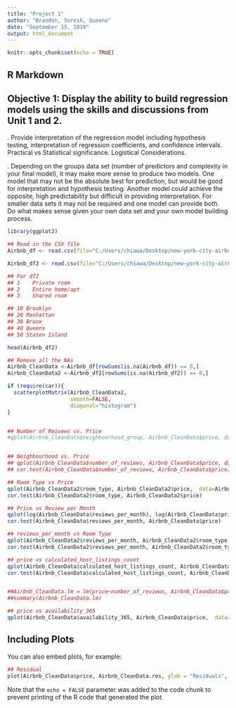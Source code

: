 ```yaml
---
title: "Project 1"
author: "Brandon, Suresh, Queena"
date: "September 15, 2019"
output: html_document
---
```


```r
knitr::opts_chunk$set(echo = TRUE)
```

## R Markdown 
## Objective 1: Display the ability to build regression models using the skills and discussions from Unit 1 and 2.   
.	Provide interpretation of the regression model including hypothesis testing, interpretation of regression coefficients, and confidence intervals.  Practical vs Statistical significance.
Logistical Considerations.

.	Depending on the groups data set (number of predictors and complexity in your final model), it may make more sense to produce two models.  One model that may not be the absolute best for prediction, but would be good for interpretation and hypothesis testing.  Another model could achieve the opposite, high predictability but difficult in providing interpretation.  For smaller data sets it may not be required and one model can provide both.  Do what makes sense given your own data set and your own model building process.  

```r
library(ggplot2)

## Read in the CSV file
Airbnb_df <- read.csv(file="C:/Users/chiawa/Desktop/new-york-city-airbnb-open-data/AB_NYC_2019.csv", header=TRUE, sep=",")

Airbnb_df2 <- read.csv(file="C:/Users/chiawa/Desktop/new-york-city-airbnb-open-data/Price_RoomType_NeighbourGroup.csv", header=TRUE, sep=",")

## For df2
## 1	Private room
## 2	Entire home/apt
## 3	Shared room

## 10 Brooklyn
## 20 Manhattan
## 30 Bronx
## 40 Queens
## 50 Staten Island

head(Airbnb_df2)

## Remove all the NAs
Airbnb_CleanData <-Airbnb_df[rowSums(is.na(Airbnb_df)) == 0,]
Airbnb_CleanData2 <-Airbnb_df2[rowSums(is.na(Airbnb_df2)) == 0,]

if (require(car)){
  scatterplotMatrix(Airbnb_CleanData2,
                    smooth=FALSE, 
                    diagonal="histogram")
}


## Number of Reivews vs. Price
#qplot(Airbnb_CleanData$neighbourhood_group, Airbnb_CleanData$price, data=Airbnb_CleanData)


## Neighbourhood vs. Price
## qplot(Airbnb_CleanData$number_of_reviews, Airbnb_CleanData$price, data=Airbnb_CleanData)
## cor.test(Airbnb_CleanData$number_of_reviews, Airbnb_CleanData$price)

## Room Type vs Price
qplot(Airbnb_CleanData2$room_type, Airbnb_CleanData2$price,  data=Airbnb_CleanData2)
cor.test(Airbnb_CleanData2$room_type, Airbnb_CleanData2$price)

## Price vs Review per Month
qplot(log(Airbnb_CleanData$reviews_per_month), log(Airbnb_CleanData$price),  data=Airbnb_CleanData)
cor.test(Airbnb_CleanData$reviews_per_month, Airbnb_CleanData$price)

## reviews_per_month vs Room Type
qplot(Airbnb_CleanData2$reviews_per_month, Airbnb_CleanData2$room_type,  data=Airbnb_CleanData2)
cor.test(Airbnb_CleanData2$reviews_per_month, Airbnb_CleanData2$room_type)

## price vs calculated_host_listings_count
qplot(Airbnb_CleanData$calculated_host_listings_count, Airbnb_CleanData$price,  data=Airbnb_CleanData)
cor.test(Airbnb_CleanData$calculated_host_listings_count, Airbnb_CleanData$price)


##Airbnb_CleanData.lm = lm(price~number_of_reviews, Airbnb_CleanData$price , data=Airbnb_CleanData)
##summary(Airbnb_CleanData.lm)

## price vs availability_365
qplot(Airbnb_CleanData$availability_365, Airbnb_CleanData$price,  data=Airbnb_CleanData)

```

## Including Plots

You can also embed plots, for example:

```r
## Residual
plot(Airbnb_CleanData$price, Airbnb_CleanData.res, ylab = "Residuals", xlab="rental price", main = "The New York AirBnB")
```

Note that the `echo = FALSE` parameter was added to the code chunk to prevent printing of the R code that generated the plot.
